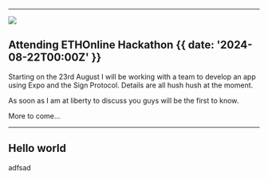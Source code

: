 
---

![](@/images/eth-online.png)

## Attending ETHOnline Hackathon {{ date: '2024-08-22T00:00Z' }}

Starting on the 23rd August I will be working with a team to develop an app using Expo and the Sign Protocol. Details are all hush hush at the moment.

As soon as I am at liberty to discuss you guys will be the first to know.

More to come...

---

## Hello world

adfsad
